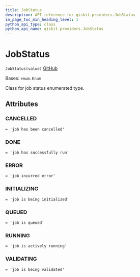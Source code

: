 ```yaml
---
title: JobStatus
description: API reference for qiskit.providers.JobStatus
in_page_toc_min_heading_level: 1
python_api_type: class
python_api_name: qiskit.providers.JobStatus
---
```


# JobStatus

<span id="qiskit.providers.JobStatus" />

`JobStatus(value)` [GitHub](https://github.com/qiskit/qiskit/tree/stable/0.20/qiskit/providers/jobstatus.py "view source code")

Bases: `enum.Enum`

Class for job status enumerated type.

## Attributes

<span id="qiskit.providers.JobStatus.CANCELLED" />

### CANCELLED

`= 'job has been cancelled'`

<span id="qiskit.providers.JobStatus.DONE" />

### DONE

`= 'job has successfully run'`

<span id="qiskit.providers.JobStatus.ERROR" />

### ERROR

`= 'job incurred error'`

<span id="qiskit.providers.JobStatus.INITIALIZING" />

### INITIALIZING

`= 'job is being initialized'`

<span id="qiskit.providers.JobStatus.QUEUED" />

### QUEUED

`= 'job is queued'`

<span id="qiskit.providers.JobStatus.RUNNING" />

### RUNNING

`= 'job is actively running'`

<span id="qiskit.providers.JobStatus.VALIDATING" />

### VALIDATING

`= 'job is being validated'`

